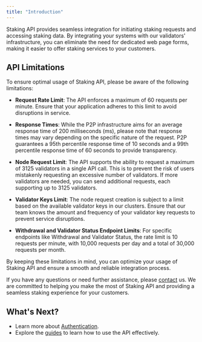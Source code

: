 ```yaml
---
title: "Introduction"
---
```


Staking API provides seamless integration for initiating staking requests and accessing staking data. By integrating your systems with our validators' infrastructure, you can eliminate the need for dedicated web page forms, making it easier to offer staking services to your customers.

## API Limitations

To ensure optimal usage of Staking API, please be aware of the following limitations:

* **Request Rate Limit**: The API enforces a maximum of 60 requests per minute. Ensure that your application adheres to this limit to avoid disruptions in service.

* **Response Times**: While the P2P infrastructure aims for an average response time of 200 milliseconds (ms), please note that response times may vary depending on the specific nature of the request. P2P guarantees a 95th percentile response time of 10 seconds and a 99th percentile response time of 60 seconds to provide transparency.

* **Node Request Limit**: The API supports the ability to request a maximum of 3125 validators in a single API call. This is to prevent the risk of users mistakenly requesting an excessive number of validators. If more validators are needed, you can send additional requests, each supporting up to 3125 validators.

* **Validator Keys Limit**: The node request creation is subject to a limit based on the available validator keys in our clusters. Ensure that our team knows the amount and frequency of your validator key requests to prevent service disruptions.

* **Withdrawal and Validator Status Endpoint Limits**: For specific endpoints like Withdrawal and Validator Status, the rate limit is 10 requests per minute, with 10,000 requests per day and a total of 30,000 requests per month.

By keeping these limitations in mind, you can optimize your usage of Staking API and ensure a smooth and reliable integration process.

If you have any questions or need further assistance, please [contact](/docs/contacts) us. We are committed to helping you make the most of Staking API and providing a seamless staking experience for your customers.

## What's Next?

* Learn more about [Authentication](/docs/authentication).
* Explore the [guides](/docs/staking-overview) to learn how to use the API effectively.